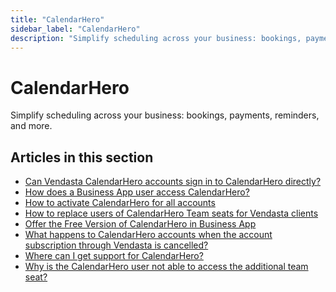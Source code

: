 ```yaml
---
title: "CalendarHero"
sidebar_label: "CalendarHero"
description: "Simplify scheduling across your business: bookings, payments, reminders, and more."
---
```


# CalendarHero

Simplify scheduling across your business: bookings, payments, reminders, and more.

## Articles in this section

- [Can Vendasta CalendarHero accounts sign in to CalendarHero directly?](/vendasta-products/calendarhero/direct-signin)
- [How does a Business App user access CalendarHero?](/vendasta-products/calendarhero/how-does-a-business-app-user-access-calendarhero)
- [How to activate CalendarHero for all accounts](/vendasta-products/calendarhero/how-to-activate-calendarhero-for-all-accounts)
- [How to replace users of CalendarHero Team seats for Vendasta clients](/vendasta-products/calendarhero/how-to-replace-users-of-calendarhero-team-seats)
- [Offer the Free Version of CalendarHero in Business App](/vendasta-products/calendarhero/offer-free-version)
- [What happens to CalendarHero accounts when the account subscription through Vendasta is cancelled?](/vendasta-products/calendarhero/subscription-cancellation-impact)
- [Where can I get support for CalendarHero?](/vendasta-products/calendarhero/get-support)
- [Why is the CalendarHero user not able to access the additional team seat?](/vendasta-products/calendarhero/team-seat-access-issues)